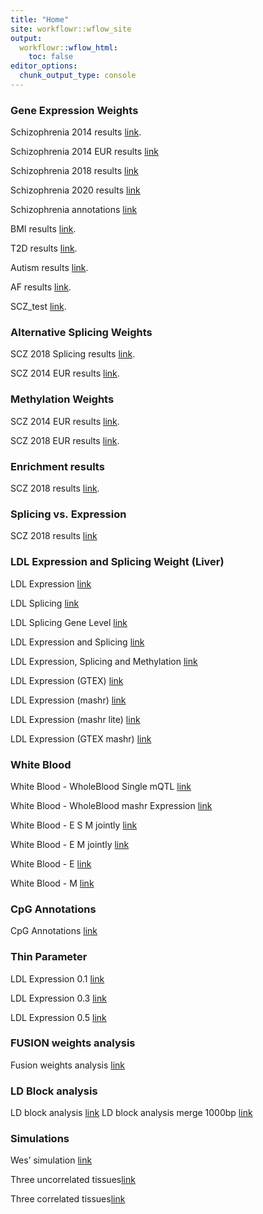 ```yaml
---
title: "Home"
site: workflowr::wflow_site
output:
  workflowr::wflow_html:
    toc: false
editor_options:
  chunk_output_type: console
---
```


### Gene Expression Weights

Schizophrenia 2014 results [link](SCZ_results.html).

Schizophrenia 2014 EUR results [link](SCZ_2014_EUR_results.html)

Schizophrenia 2018 results [link](SCZ_2018_results.html)

Schizophrenia 2020 results [link](SCZ_2020_results.html)

Schizophrenia annotations [link](SCZ_Annotation_Analysis.html)

BMI results [link](BMI_results.html).

T2D results [link](T2D_results.html).

Autism results [link](Autism_results.html).

AF results [link](AF_results.html).

SCZ_test [link](SCZ_test.html).

### Alternative Splicing Weights

SCZ 2018 Splicing results [link](SCZ_2018_S_results.html).

SCZ 2014 EUR results [link](SCZ_2014_EUR_S_results.html).

### Methylation Weights

SCZ 2014 EUR results [link](SCZ_2014_EUR_ME.html).

SCZ 2018 EUR results [link](SCZ_2018_ME.html).

### Enrichment results

SCZ 2018 results [link](Enrichment_results.html).


### Splicing vs. Expression

SCZ 2018 results [link](SCZ_E_S_Analysis.html)

### LDL Expression and Splicing Weight (Liver)

LDL Expression [link](LDL_Liver.html)

LDL Splicing [link](LDL_Liver_S.html)

LDL Splicing Gene Level [link](LDL_Liver_S_gene_level.html)

LDL Expression and Splicing [link](LDL_Liver_E_S.html)

LDL Expression, Splicing and Methylation [link](LDL_Liver_E_S_M.html)

LDL Expression (GTEX) [link](LDL_Liver_GTEX.html)

LDL Expression (mashr) [link](LDL_Liver_mashr.html)

LDL Expression (mashr lite) [link](LDL_Liver_mashr_lite.html)

LDL Expression (GTEX mashr) [link](LDL_Liver_GTEX_mashr.html)

### White Blood

White Blood - WholeBlood Single mQTL [link](WhiteBlood_WholeBlood_M.html)

White Blood - WholeBlood mashr Expression [link](WhiteBlood_WholeBlood_E.html)

White Blood - E S M jointly [link](WhiteBlood_WholeBlood_E_S_M.html)

White Blood - E M jointly [link](WhiteBlood_WholeBlood_E_M.html)

White Blood - E [link](WhiteBlood_WholeBlood_E.html)

White Blood - M [link](WhiteBlood_WholeBlood_M.html)

### CpG Annotations

CpG Annotations [link](CpG_analysis.html)

### Thin Parameter

LDL Expression 0.1 [link](LDL_Liver.html)

LDL Expression 0.3 [link](LDL_Liver_03.html)

LDL Expression 0.5 [link](LDL_Liver_05.html)


### FUSION weights analysis

Fusion weights analysis [link](fusion_weights_analysis.html)

### LD Block analysis

LD block analysis [link](LD_block_analysis.html)
LD block analysis merge 1000bp [link](LD_block_analysis_merge1000bp.html)


### Simulations

Wes' simulation [link](simulation_test.html)

Three uncorrelated tissues[link](simulation_3tissues_uncorrelated.html)

Three correlated tissues[link](simulation_3tissues_correlated.html)
